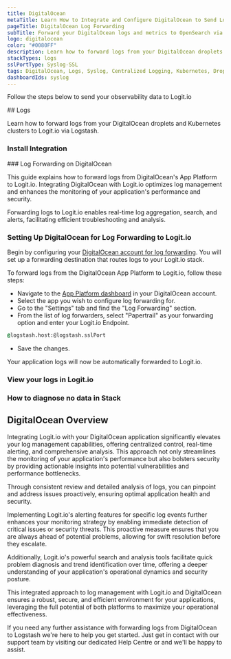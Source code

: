 ```yaml
---
title: DigitalOcean
metaTitle: Learn How to Integrate and Configure DigitalOcean to Send Logs
pageTitle: DigitalOcean Log Forwarding
subTitle: Forward your DigitalOcean logs and metrics to OpenSearch via Logstash
logo: digitalocean
color: "#0080FF"
description: Learn how to forward logs from your DigitalOcean droplets and Kubernetes clusters to Logit.io via Logstash. Use this guide to set up log forwarding to Logit.io.
stackTypes: logs
sslPortType: Syslog-SSL
tags: DigitalOcean, Logs, Syslog, Centralized Logging, Kubernetes, Droplets, Cloud Computing, Monitoring
dashboardIds: syslog
---
```


Follow the steps below to send your observability data to Logit.io

<Steps>
  ## Logs

  Learn how to forward logs from your DigitalOcean droplets and Kubernetes clusters to Logit.io via Logstash.
  
  ### Install Integration
  <InstallIntegration/>
  ### Log Forwarding on DigitalOcean

  This guide explains how to forward logs from DigitalOcean's App Platform 
  to Logit.io. Integrating DigitalOcean with Logit.io optimizes log management 
  and enhances the monitoring of your application's performance and security.
      
  Forwarding logs to Logit.io enables real-time log aggregation, search, 
  and alerts, facilitating efficient troubleshooting and analysis.

  ### Setting Up DigitalOcean for Log Forwarding to Logit.io

  Begin by configuring your [DigitalOcean account for log forwarding](https://docs.digitalocean.com/products/app-platform/how-to/forward-logs/). 
  You will set up a forwarding destination that routes logs to your Logit.io stack.

  To forward logs from the DigitalOcean App Platform to Logit.io, follow these steps:

  - Navigate to the [App Platform dashboard](https://cloud.digitalocean.com/apps) in your DigitalOcean account.
  - Select the app you wish to configure log forwarding for.
  - Go to the "Settings" tab and find the "Log Forwarding" section.
  - From the list of log forwarders, select "Papertrail" as your forwarding option and enter your Logit.io Endpoint.

  ```cmd copy
  @logstash.host:@logstash.sslPort
  ```

  - Save the changes.

  Your application logs will now be automatically forwarded to Logit.io.

  ### View your logs in Logit.io

  <LaunchStack utmMedium="logs" utmCampaign="digitalocean" source="digitalocean" />

  ### How to diagnose no data in Stack

  <DiagnoseNoData />

</Steps>

## DigitalOcean Overview

Integrating Logit.io with your DigitalOcean application significantly elevates 
your log management capabilities, offering centralized control, real-time alerting, 
and comprehensive analysis. This approach not only streamlines the monitoring of 
your application's performance but also bolsters security by providing actionable 
insights into potential vulnerabilities and performance bottlenecks. 

Through consistent review and detailed analysis of logs, you can pinpoint and address 
issues proactively, ensuring optimal application health and security.

Implementing Logit.io's alerting features for specific log events further enhances 
your monitoring strategy by enabling immediate detection of critical issues or 
security threats. This proactive measure ensures that you are always ahead of 
potential problems, allowing for swift resolution before they escalate. 

Additionally, Logit.io's powerful search and analysis tools facilitate quick 
problem diagnosis and trend identification over time, offering a deeper understanding 
of your application's operational dynamics and security posture. 

This integrated approach to log management with Logit.io and DigitalOcean ensures 
a robust, secure, and efficient environment for your applications, leveraging the 
full potential of both platforms to maximize your operational effectiveness.

If you need any further assistance with forwarding logs from DigitalOcean to Logstash 
we're here to help you get started. Just get in contact with our support team by 
visiting our dedicated Help Centre or <IntercomButton text="via live chat" /> and we'll be happy to assist.